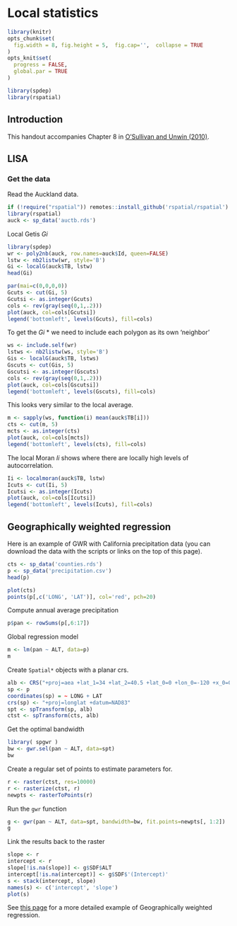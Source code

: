 # Local statistics

```r
library(knitr)
opts_chunk$set(
  fig.width = 8, fig.height = 5,  fig.cap='',  collapse = TRUE
)
opts_knit$set(
  progress = FALSE,
  global.par = TRUE
)

library(spdep)
library(rspatial)
```

## Introduction

This handout accompanies Chapter 8 in [O'Sullivan and Unwin (2010)](http://www.wiley.com/WileyCDA/WileyTitle/productCd-0470288574.html). 


## LISA

### Get the data

Read the Auckland data.

```r
if (!require("rspatial")) remotes::install_github('rspatial/rspatial')
library(rspatial)
auck <- sp_data('auctb.rds')
``` 

Local Getis *Gi*

```r
library(spdep)
wr <- poly2nb(auck, row.names=auck$Id, queen=FALSE)
lstw <- nb2listw(wr, style='B')
Gi <- localG(auck$TB, lstw)
head(Gi)
```


```r
par(mai=c(0,0,0,0))
Gcuts <- cut(Gi, 5)
Gcutsi <- as.integer(Gcuts)
cols <- rev(gray(seq(0,1,.2)))
plot(auck, col=cols[Gcutsi])
legend('bottomleft', levels(Gcuts), fill=cols)
```

To get the *Gi* * we need to include each polygon as its own 'neighbor'

```r
ws <- include.self(wr)
lstws <- nb2listw(ws, style='B')
Gis <- localG(auck$TB, lstws)
Gscuts <- cut(Gis, 5)
Gscutsi <- as.integer(Gscuts)
cols <- rev(gray(seq(0,1,.2)))
plot(auck, col=cols[Gscutsi])
legend('bottomleft', levels(Gscuts), fill=cols)
```


This looks very similar to the local average.

```r
m <- sapply(ws, function(i) mean(auck$TB[i]))
cts <- cut(m, 5)
mcts <- as.integer(cts)
plot(auck, col=cols[mcts])
legend('bottomleft', levels(cts), fill=cols)
```


The local Moran *Ii* shows where there are locally high levels of autocorrelation.

```r
Ii <- localmoran(auck$TB, lstw)
Icuts <- cut(Ii, 5)
Icutsi <- as.integer(Icuts)
plot(auck, col=cols[Icutsi])
legend('bottomleft', levels(Icuts), fill=cols)
```

## Geographically weighted regression

Here is an example of GWR with California precipitation data (you can download the data with the scripts or links on the top of this page). 


```r
cts <- sp_data('counties.rds')
p <- sp_data('precipitation.csv')
head(p)

plot(cts)
points(p[,c('LONG', 'LAT')], col='red', pch=20)
```

Compute annual average precipitation
```r
p$pan <- rowSums(p[,6:17])
```

Global regression model
```r
m <- lm(pan ~ ALT, data=p)
m
```

Create `Spatial*` objects with a planar crs.

```r
alb <- CRS("+proj=aea +lat_1=34 +lat_2=40.5 +lat_0=0 +lon_0=-120 +x_0=0 +y_0=-4000000 +ellps=GRS80 +datum=NAD83 +units=m +no_defs")
sp <- p
coordinates(sp) = ~ LONG + LAT
crs(sp) <- "+proj=longlat +datum=NAD83"
spt <- spTransform(sp, alb)
ctst <- spTransform(cts, alb)
```


Get the optimal bandwidth
```r
library( spgwr )
bw <- gwr.sel(pan ~ ALT, data=spt)
bw
``` 

Create a regular set of points to estimate parameters for.
```r
r <- raster(ctst, res=10000)
r <- rasterize(ctst, r)
newpts <- rasterToPoints(r)
```


Run the `gwr` function
```r
g <- gwr(pan ~ ALT, data=spt, bandwidth=bw, fit.points=newpts[, 1:2])
g
```

Link the results back to the raster
```r
slope <- r
intercept <- r
slope[!is.na(slope)] <- g$SDF$ALT 
intercept[!is.na(intercept)] <- g$SDF$'(Intercept)'
s <- stack(intercept, slope)
names(s) <- c('intercept', 'slope')
plot(s)
```

See [this page](http://rspatial.org/analysis/6-local_regression.html) for a more detailed example of Geographically weighted regression.
